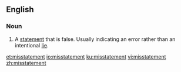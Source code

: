 ==English==
===Noun===
{{en-noun}}

#A [[statement]] that is false.  Usually indicating an error rather than an intentional [[lie]].

[[et:misstatement]]
[[io:misstatement]]
[[ku:misstatement]]
[[vi:misstatement]]
[[zh:misstatement]]